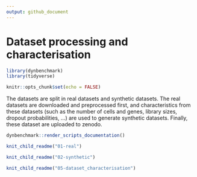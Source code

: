 ```yaml
---
output: github_document
---
```


# Dataset processing and characterisation

```r
library(dynbenchmark)
library(tidyverse)

knitr::opts_chunk$set(echo = FALSE)
```

The datasets are split in real datasets and synthetic datasets. The real datasets are downloaded and preprocessed first, and characteristics from these datasets (such as the number of cells and genes, library sizes, dropout probabilities, ...) are used to generate synthetic datasets. Finally, these dataset are uploaded to zenodo.

```r
dynbenchmark::render_scripts_documentation()
```

```r
knit_child_readme("01-real")
```

```r
knit_child_readme("02-synthetic")
```

```r
knit_child_readme("05-dataset_characterisation")
```

